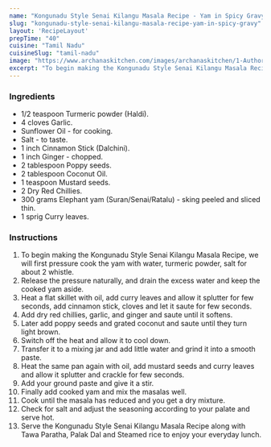 ---
name: "Kongunadu Style Senai Kilangu Masala Recipe - Yam in Spicy Gravy"
slug: "kongunadu-style-senai-kilangu-masala-recipe-yam-in-spicy-gravy"
layout: 'RecipeLayout'
prepTime: "40"
cuisine: "Tamil Nadu"
cuisineSlug: "tamil-nadu"
image: "https://www.archanaskitchen.com/images/archanaskitchen/1-Author/sibyl_sunitha/Kongunadu_Style_Senai_Kilangu_Masala_Recipe_Yam_in_Spicy_Gravy.jpg"
excerpt: "To begin making the Kongunadu Style Senai Kilangu Masala Recipe, we will first pressure cook the yam with water, turmeric powder, salt for about 2 whistle"
---

### Ingredients

- 1/2 teaspoon Turmeric powder (Haldi).
- 4 cloves Garlic.
- Sunflower Oil - for cooking.
- Salt - to taste.
- 1 inch Cinnamon Stick (Dalchini).
- 1 inch Ginger - chopped.
- 2 tablespoon Poppy seeds.
- 2 tablespoon Coconut Oil.
- 1 teaspoon Mustard seeds.
- 2 Dry Red Chillies.
- 300 grams Elephant yam (Suran/Senai/Ratalu) - sking peeled and sliced thin.
- 1 sprig Curry leaves.

### Instructions

1. To begin making the Kongunadu Style Senai Kilangu Masala Recipe, we will first pressure cook the yam with water, turmeric powder, salt for about 2 whistle.
1. Release the pressure naturally, and drain the excess water and keep the cooked yam aside.
1. Heat a flat skillet with oil, add curry leaves and allow it splutter for few seconds, add cinnamon stick, cloves and let it saute for few seconds.
1. Add dry red chillies, garlic, and ginger and saute until it softens.
1. Later add poppy seeds and grated coconut and saute until they turn light brown.
1. Switch off the heat and allow it to cool down.
1. Transfer it to a mixing jar and add little water and grind it into a smooth paste.
1. Heat the same pan again with oil, add mustard seeds and curry leaves and allow it splutter and crackle for few seconds.
1. Add your ground paste and give it a stir.
1. Finally add cooked yam and mix the masalas well.
1. Cook until the masala has reduced and you get a dry mixture.
1. Check for salt and adjust the seasoning according to your palate and serve hot.
1. Serve the Kongunadu Style Senai Kilangu Masala Recipe along with Tawa Paratha, Palak Dal and Steamed rice to enjoy your everyday lunch.
